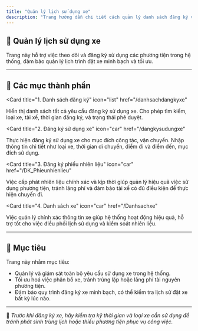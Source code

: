 ```yaml
---
title: "Quản lý lịch sử dụng xe"
description: "Trang hướng dẫn chi tiết cách quản lý danh sách đăng ký và thực hiện đăng ký sử dụng xe trong hệ thống FMedu."
---
```


## 🚗 Quản lý lịch sử dụng xe

Trang này hỗ trợ việc theo dõi và đăng ký sử dụng các phương tiện trong hệ thống, đảm bảo quản lý lịch trình đặt xe minh bạch và tối ưu.

---

## 📌 Các mục thành phần

<CardGroup cols="2">

<Card
  title="1. Danh sách đăng ký"
  icon="list"
  href="/danhsachdangkyxe"
>
  Hiển thị danh sách tất cả yêu cầu đăng ký sử dụng xe. Cho phép tìm kiếm, loại xe, tài xế, thời gian đăng ký, và trạng thái phê duyệt.
</Card>

<Card
  title="2. Đăng ký sử dụng xe"
  icon="car"
  href="/dangkysudungxe"
>
  Thực hiện đăng ký sử dụng xe cho mục đích công tác, vận chuyển. Nhập thông tin chi tiết như loại xe, thời gian di chuyển, điểm đi và điểm đến, mục đích sử dụng.
</Card>

<Card
  title="3. Đăng ký phiếu nhiên liệu"
  icon="car"
  href="/DK_Phieunhienlieu"
>
  Việc cấp phát nhiên liệu chính xác và kịp thời giúp quản lý hiệu quả việc sử dụng phương tiện, tránh lãng phí và đảm bảo tài xế có đủ điều kiện để thực hiện chuyến đi.
</Card>

<Card
  title="4. Danh sách xe"
  icon="car"
  href="/Danhsachxe"
>
  Việc quản lý chính xác thông tin xe giúp hệ thống hoạt động hiệu quả, hỗ trợ tốt cho việc điều phối lịch sử dụng và kiểm soát nhiên liệu.
</Card>

</CardGroup>

---

## 🎯 Mục tiêu

Trang này nhằm mục tiêu:

- Quản lý và giám sát toàn bộ yêu cầu sử dụng xe trong hệ thống.
- Tối ưu hoá việc phân bổ xe, tránh trùng lặp hoặc lãng phí tài nguyên phương tiện.
- Đảm bảo quy trình đăng ký xe minh bạch, có thể kiểm tra lịch sử đặt xe bất kỳ lúc nào.

---

📍 *Trước khi đăng ký xe, hãy kiểm tra kỹ thời gian và loại xe cần sử dụng để tránh phát sinh trùng lịch hoặc thiếu phương tiện phục vụ công việc.*

